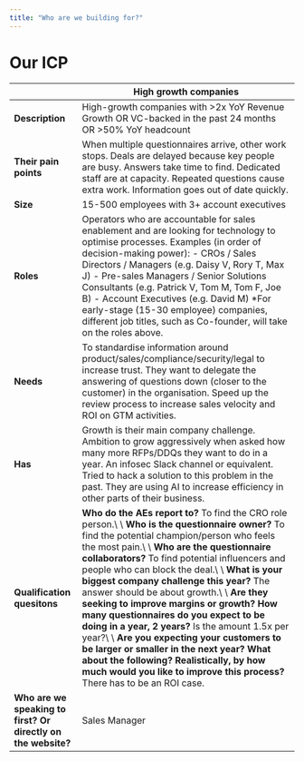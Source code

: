 ```yaml
---
title: "Who are we building for?"
---
```


# Our ICP

|                                                               | High growth companies                                                                                                                                                                                                                                                                                                                                                                                                                                                                                                                                                                                                                                                                                                                                            |
| ------------------------------------------------------------- | ---------------------------------------------------------------------------------------------------------------------------------------------------------------------------------------------------------------------------------------------------------------------------------------------------------------------------------------------------------------------------------------------------------------------------------------------------------------------------------------------------------------------------------------------------------------------------------------------------------------------------------------------------------------------------------------------------------------------------------------------------------------- |
| **Description**                                               | High-growth companies with \>2x YoY Revenue Growth OR VC-backed in the past 24 months OR \>50% YoY headcount                                                                                                                                                                                                                                                                                                                                                                                                                                                                                                                                                                                                                                                     |
| **Their pain points**                                         | When multiple questionnaires arrive, other work stops. Deals are delayed because key people are busy. Answers take time to find. Dedicated staff are at capacity. Repeated questions cause extra work. Information goes out of date quickly.                                                                                                                                                                                                                                                                                                                                                                                                                                                                                                                     |
| **Size**                                                      | 15-500 employees with 3\+ account executives                                                                                                                                                                                                                                                                                                                                                                                                                                                                                                                                                                                                                                                                                                                     |
| **Roles**                                                     | Operators who are accountable for sales enablement and are looking for technology to optimise processes.  Examples (in order of decision-making power):    - CROs / Sales Directors / Managers (e.g. Daisy V, Rory T, Max J) - Pre-sales Managers / Senior Solutions Consultants (e.g. Patrick V, Tom M, Tom F, Joe B) - Account Executives (e.g. David M)     \*For early-stage (15-30 employee) companies, different job titles, such as Co-founder, will take on the roles above.                                                                                                                                                                                                                                                                             |
| **Needs**                                                     | To standardise information around product/sales/compliance/security/legal to increase trust.  They want to delegate the answering of questions down (closer to the customer) in the organisation.  Speed up the review process to increase sales velocity and ROI on GTM activities.                                                                                                                                                                                                                                                                                                                                                                                                                                                                             |
| **Has**                                                       | Growth is their main company challenge.  Ambition to grow aggressively when asked how many more RFPs/DDQs they want to do in a year.  An infosec Slack channel or equivalent.  Tried to hack a solution to this problem in the past.  They are using AI to increase efficiency in other parts of their business.                                                                                                                                                                                                                                                                                                                                                                                                                                                 |
| **Qualification quesitons**                                   | **Who do the AEs report to?** To find the CRO role person.\\ \\ **Who is the questionnaire owner?** To find the potential champion/person who feels the most pain.\\ \\ **Who are the questionnaire collaborators?** To find potential influencers and people who can block the deal.\\ \\ **What is your biggest company challenge this year?** The answer should be about growth.\\ \\ **Are they seeking to improve margins or growth?** **How many questionnaires do you expect to be doing in a year, 2 years?** Is the amount 1.5x per year?\\ \\ **Are you expecting your customers to be larger or smaller in the next year? What about the following? Realistically, by how much would you like to improve this process?** There has to be an ROI case. |
| **Who are we speaking to first? Or directly on the website?** | Sales Manager                                                                                                                                                                                                                                                                                                                                                                                                                                                                                                                                                                                                                                                                                                                                                    |